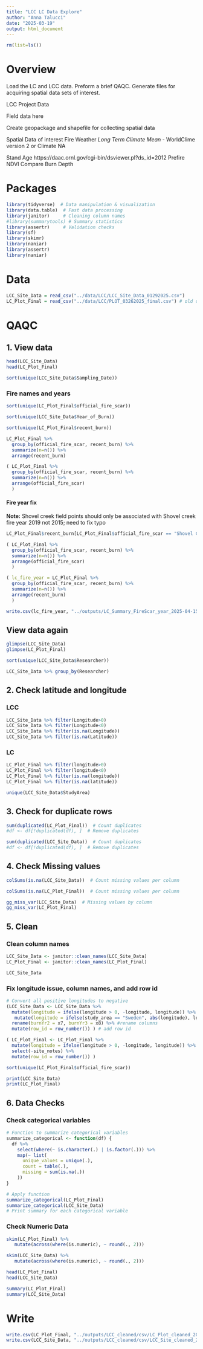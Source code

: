 ```yaml
---
title: "LCC LC Data Explore"
author: "Anna Talucci"
date: "2025-03-19"
output: html_document
---
```



```r
rm(list=ls())
```

# Overview

Load the LC and LCC data. Preform a brief QAQC. Generate files for acquiring spatial data sets of interest.


LCC Project Data

Field data here 

Create geopackage and shapefile for collecting spatial data

Spatial Data of interest
Fire Weather*
Long Term Climate Mean* - WorldClime version 2 or Climate NA

Stand Age https://daac.ornl.gov/cgi-bin/dsviewer.pl?ds_id=2012
Prefire NDVI
Compare Burn Depth



# Packages
```r
library(tidyverse)  # Data manipulation & visualization
library(data.table)  # Fast data processing
library(janitor)     # Cleaning column names
#library(summarytools) # Summary statistics
library(assertr)     # Validation checks
library(sf)
library(skimr)
library(naniar)
library(assertr)
library(naniar)
```

# Data

```r
LCC_Site_Data = read_csv("../data/LCC/LCC_Site_Data_01292025.csv")
LC_Plot_Final = read_csv("../data/LCC/PLOT_03262025_final.csv") # old data LC_Plot_Final_01292025.csv
```


# QAQC

## 1. View data

```r
head(LCC_Site_Data)
head(LC_Plot_Final)
```

```r
sort(unique(LCC_Site_Data$Sampling_Date))
```

### Fire names and years

```r
sort(unique(LC_Plot_Final$official_fire_scar))
```
```r
sort(unique(LCC_Site_Data$Year_of_Burn))
``` 

```r
sort(unique(LC_Plot_Final$recent_burn))
```
```r
LC_Plot_Final %>% 
  group_by(official_fire_scar, recent_burn) %>%
  summarize(n=n()) %>%
  arrange(recent_burn) 

```

```r
( LC_Plot_Final %>% 
  group_by(official_fire_scar, recent_burn) %>%
  summarize(n=n()) %>%
  arrange(official_fire_scar) 
  )
```


#### Fire year fix
**Note:**
Shovel creek field points should only be associated with Shovel creek fire year 2019 not 2015; need to fix typo

```r
LC_Plot_Final$recent_burn[LC_Plot_Final$official_fire_scar == "Shovel Creek"] <- 2019
```

```r
( LC_Plot_Final %>% 
  group_by(official_fire_scar, recent_burn) %>%
  summarize(n=n()) %>%
  arrange(official_fire_scar) 
  )
```
```r
( lc_fire_year = LC_Plot_Final %>% 
  group_by(official_fire_scar, recent_burn) %>%
  summarize(n=n()) %>%
  arrange(recent_burn) 
  )
```

```r
write.csv(lc_fire_year, "../outputs/LC_Summary_FireScar_year_2025-04-15.csv", row.names = FALSE)
```

## View data again

```r
glimpse(LCC_Site_Data)
glimpse(LC_Plot_Final)
```


```r
sort(unique(LCC_Site_Data$Researcher))
```

```r
LCC_Site_Data %>% group_by(Researcher)
```

## 2. Check latitude and longitude

### LCC

```r
LCC_Site_Data %>% filter(Longitude>0)
LCC_Site_Data %>% filter(Longitude<0)
LCC_Site_Data %>% filter(is.na(Longitude))
LCC_Site_Data %>% filter(is.na(Latitude))
```

### LC

```r
LC_Plot_Final %>% filter(longitude>0)
LC_Plot_Final %>% filter(longitude<0)
LC_Plot_Final %>% filter(is.na(longitude))
LC_Plot_Final %>% filter(is.na(latitude))
```

```r
unique(LCC_Site_Data$StudyArea) 
```

## 3. Check for duplicate rows

```r
sum(duplicated(LC_Plot_Final))  # Count duplicates
#df <- df[!duplicated(df), ]  # Remove duplicates
```

```r
sum(duplicated(LCC_Site_Data))  # Count duplicates
#df <- df[!duplicated(df), ]  # Remove duplicates
```

## 4. Check Missing values

```r
colSums(is.na(LCC_Site_Data))  # Count missing values per column
```

```r
colSums(is.na(LC_Plot_Final))  # Count missing values per column
```

```r
gg_miss_var(LCC_Site_Data)  # Missing values by column
gg_miss_var(LC_Plot_Final) 
```


## 5. Clean

### Clean column names 

```r
LCC_Site_Data <- janitor::clean_names(LCC_Site_Data)
LC_Plot_Final <- janitor::clean_names(LC_Plot_Final)
```

```r
LCC_Site_Data
```

### Fix longitude issue, column names, and add row id

```r
# Convert all positive longitudes to negative
(LCC_Site_Data <- LCC_Site_Data %>%
  mutate(longitude = ifelse(longitude > 0, -longitude, longitude)) %>%
   mutate(longitude = ifelse(study_area == "Sweden", abs(longitude), longitude)) %>%
  rename(burnYr2 = x7, burnYr3 = x8) %>% #rename columns
  mutate(row_id = row_number()) ) # add row id
```



```r
( LC_Plot_Final <- LC_Plot_Final %>%
  mutate(longitude = ifelse(longitude > 0, -longitude, longitude)) %>% 
  select(-site_notes) %>% 
  mutate(row_id = row_number()) )
```
```r
sort(unique(LC_Plot_Final$official_fire_scar))
```

```r
print(LCC_Site_Data)
print(LC_Plot_Final)
```


## 6. Data Checks

### Check categorical variables

```r
# Function to summarize categorical variables
summarize_categorical <- function(df) {
  df %>%
    select(where(~ is.character(.) | is.factor(.))) %>%
    map(~ list(
      unique_values = unique(.),
      count = table(.),
      missing = sum(is.na(.))
    ))
}

# Apply function
summarize_categorical(LC_Plot_Final)
summarize_categorical(LCC_Site_Data)
# Print summary for each categorical variable


```

### Check Numeric Data 

```r
skim(LC_Plot_Final) %>%
   mutate(across(where(is.numeric), ~ round(., 2)))
```

```r
skim(LCC_Site_Data) %>%
   mutate(across(where(is.numeric), ~ round(., 2)))
```



```r
head(LC_Plot_Final)
head(LCC_Site_Data)
```

```r
summary(LC_Plot_Final)
summary(LCC_Site_Data)
```

# Write

```r
write.csv(LC_Plot_Final, "../outputs/LCC_cleaned/csv/LC_Plot_cleaned_2025-04-16.csv")
write.csv(LCC_Site_Data, "../outputs/LCC_cleaned/csv/LCC_Site_cleaned_2025-04-16.csv")
```